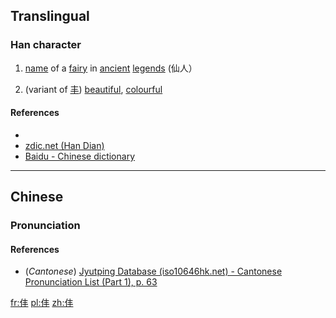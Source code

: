 ==Translingual==

===Han character===
{{Han char|rn=9|rad=人|as=04|sn=6|four=|canj=人手十 (OQJ)|ids=⿰[[亻]][[丰]]}}

# {{context|archaic|lang=cmn}} [[name]] of a [[fairy]] in [[ancient]] [[legend]]s (仙人）
# {{context|archaic|lang=cmn}} (variant of [[丰]]) [[beautiful]], [[colourful]]

====References====
* {{Han ref|kx=0094.220|dkj=00414|dj=0200.130|hdz=10122.040|uh=4EF9|ud=20217}}
*[http://www.zdic.net/zd/zi/ZdicE4ZdicBBZdicB9.htm zdic.net (Han Dian)]
*[http://dict.baidu.com/s?wd=%81%A7 Baidu - Chinese dictionary]

----

==Chinese==
{{zh-hanzi-box|[[仹]]}}

===Pronunciation===
{{zh-pron
|m=fēng
|c=fung1
|mc=y
|oc=y
|ma=
|cat=n,a
}}

====References====
*(''Cantonese'') [http://www.iso10646hk.net/jp/document/download.jsp Jyutping Database (iso10646hk.net) - Cantonese Pronunciation List (Part 1), p. 63]

[[fr:仹]]
[[pl:仹]]
[[zh:仹]]